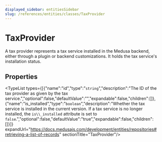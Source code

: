 ```yaml
---
displayed_sidebar: entitiesSidebar
slug: /references/entities/classes/TaxProvider
---
```



# TaxProvider

A tax provider represents a tax service installed in the Medusa backend, either through a plugin or backend customizations. It holds the tax service's installation status.

## Properties

<TypeList types={[{"name":"id","type":"`string`","description":"The ID of the tax provider as given by the tax service.","optional":false,"defaultValue":"","expandable":false,"children":[]},{"name":"is_installed","type":"`boolean`","description":"Whether the tax service is installed in the current version. If a tax service is no longer installed, the `is\\_installed` attribute is set to `false`.","optional":false,"defaultValue":"true","expandable":false,"children":[]}]} expandUrl="https://docs.medusajs.com/development/entities/repositories#retrieving-a-list-of-records" sectionTitle="TaxProvider"/>
